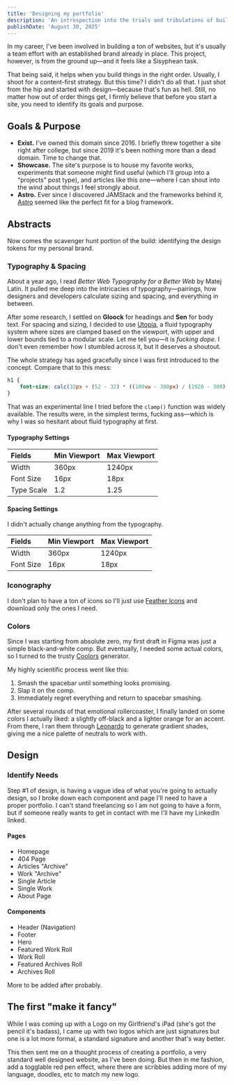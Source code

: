 ```yaml
---
title: 'Designing my portfolio'
description: 'An introspection into the trials and tribulations of building a personal website.'
publishDate: 'August 30, 2025'
---
```




In my career, I've been involved in building a ton of websites, but it's usually a team effort with an established brand already in place. This project, however, is from the ground up—and it feels like a Sisyphean task.

That being said, it helps when you build things in the right order. Usually, I shoot for a content-first strategy. But this time? I didn't do all that. I just shot from the hip and started with design—because that's fun as hell. Still, no matter how out of order things get, I firmly believe that before you start a site, you need to identify its goals and purpose.

## Goals & Purpose

- **Exist.** I've owned this domain since 2016. I briefly threw together a site right after college, but since 2019 it's been nothing more than a dead domain. Time to change that.
- **Showcase.** The site's purpose is to house my favorite works, experiments that someone might find useful (which I'll group into a “projects” post type), and articles like this one—where I can shout into the wind about things I feel strongly about.
- **Astro.** Ever since I discovered JAMStack and the frameworks behind it, [Astro](https://astro.build/) seemed like the perfect fit for a blog framework.

## Abstracts

Now comes the scavenger hunt portion of the build: identifying the design tokens for my personal brand.

### Typography & Spacing

About a year ago, I read _Better Web Typography for a Better Web_ by Matej Latin. It pulled me deep into the intricacies of typography—pairings, how designers and developers calculate sizing and spacing, and everything in between.

After some research, I settled on **Gloock** for headings and **Sen** for body text. For spacing and sizing, I decided to use [Utopia](https://utopia.fyi/), a fluid typography system where sizes are clamped based on the viewport, with upper and lower bounds tied to a modular scale. Let me tell you—it is _fucking dope_. I don't even remember how I stumbled across it, but it deserves a shoutout.

The whole strategy has aged gracefully since I was first introduced to the concept. Compare that to this mess:

```css
h1 {
	font-size: calc(32px + (52 - 32) * ((100vw - 300px) / (1920 - 300)));
}
```

That was an experimental line I tried before the `clamp()` function was widely available. The results were, in the simplest terms, fucking ass—which is why I was so hesitant about fluid typography at first.

#### Typography Settings

| Fields     | Min Viewport | Max Viewport |
| :--------- | :----------- | :----------- |
| Width      | 360px        | 1240px       |
| Font Size  | 16px         | 18px         |
| Type Scale | 1.2          | 1.25         |

#### Spacing Settings

I didn't actually change anything from the typography.

| Fields    | Min Viewport | Max Viewport |
| :-------- | :----------- | :----------- |
| Width     | 360px        | 1240px       |
| Font Size | 16px         | 18px         |

### Iconography

I don't plan to have a ton of icons so I'll just use [Feather Icons](https://feathericons.com/) and download only the ones I need.

### Colors

Since I was starting from absolute zero, my first draft in Figma was just a simple black-and-white comp. But eventually, I needed some actual colors, so I turned to the trusty [Coolors](https://coolors.co/) generator.

My highly scientific process went like this:

1. Smash the spacebar until something looks promising.
2. Slap it on the comp.
3. Immediately regret everything and return to spacebar smashing.

After several rounds of that emotional rollercoaster, I finally landed on some colors I actually liked: a slightly off-black and a lighter orange for an accent. From there, I ran them through [Leonardo](https://leonardocolor.io/) to generate gradient shades, giving me a nice palette of neutrals to work with.

<ImagePost
	src={LeonardoProject}
	alt="Color values from Leonardo"
	caption="The output of Leonardo from both colors."
/>

## Design

### Identify Needs

Step #1 of design, is having a vague idea of what you're going to actually design, so I broke down each component and page I'll need to have a proper portfolio.
I can't stand freelancing so I am not going to have a form, but if someone really wants to get in contact with me I'll have my LinkedIn linked.

#### Pages

- Homepage
- 404 Page
- Articles "Archive"
- Work "Archive"
- Single Article
- Single Work
- About Page

#### Components

- Header (Navigation)
- Footer
- Hero
- Featured Work Roll
- Work Roll
- Featured Archives Roll
- Archives Roll

More to be added after probably.

## The first "make it fancy"

While I was coming up with a Logo on my Girlfriend's iPad (she's got the pencil it's badass), I came up with two logos
which are just signatures but one is a lot more formal, a standard signature and another that's way better.

This then sent me on a thought process of creating a portfolio, a very standard well designed website, as I've been doing.
But then in me fashion, add a togglable red pen effect, where there are scribbles adding more of my language, doodles, etc to match my new logo.
